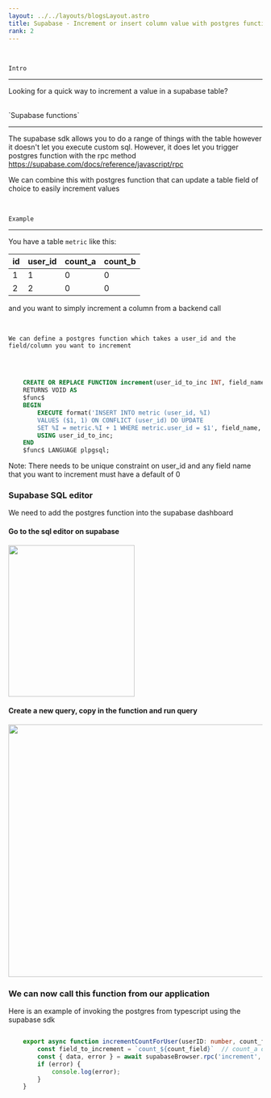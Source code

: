 ```yaml
---
layout: ../../layouts/blogsLayout.astro
title: Supabase - Increment or insert column value with postgres functions
rank: 2
---
```


<br />

`Intro`

----

Looking for a quick way to increment a value in a supabase table?


<br />
`Supabase functions`

----

The supabase sdk allows you to do a range of things with the table however it doesn't let you execute custom sql. However, it does let you trigger postgres function with the rpc method https://supabase.com/docs/reference/javascript/rpc

We can combine this with postgres function that can update a table field of choice to easily increment values

<br />

`Example`

----

You have a table `metric` like this:

| id  | user_id | count_a | count_b |
| --- | ------- | ------- | ------- |
| 1   | 1       | 0       | 0       |
| 2   | 2       | 0       | 0       |


and you want to simply increment a column from a backend call

<br />

`We can define a postgres function which takes a user_id and the field/column you want to increment`

<br />

``` sql

    CREATE OR REPLACE FUNCTION increment(user_id_to_inc INT, field_name TEXT)
    RETURNS VOID AS
    $func$
    BEGIN
        EXECUTE format('INSERT INTO metric (user_id, %I)
        VALUES ($1, 1) ON CONFLICT (user_id) DO UPDATE
        SET %I = metric.%I + 1 WHERE metric.user_id = $1', field_name, field_name, field_name, field_name)
        USING user_id_to_inc;
    END
    $func$ LANGUAGE plpgsql;


```

Note: There needs to be unique constraint on user_id and any field name that you want to increment must have a default of 0


### Supabase SQL editor

We need to add the postgres function into the supabase dashboard

#### Go to the sql editor on supabase

<img src="/media/supabase_1.png" alt="" width="250" height="300" />


#### Create a new query, copy in the function and run query


<img src="/media/supabase_2.png" alt="" width="600" height="500" />


### We can now call this function from our application

Here is an example of invoking the postgres from typescript using the supabase sdk

```typescript

    export async function incrementCountForUser(userID: number, count_field: string) {
        const field_to_increment = `count_${count_field}`  // count_a or count_b
        const { data, error } = await supabaseBrowser.rpc('increment', { user_id_to_inc: userID, field_name: field_to_increment })
        if (error) {
            console.log(error);
        }
    }


```